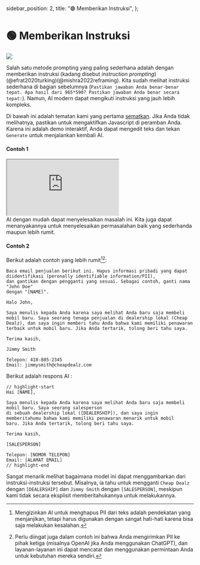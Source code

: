   sidebar_position: 2,
  title: "🟢 Memberikan Instruksi",
};

# 🟢 Memberikan Instruksi

<div style={{ textAlign: "center" }}>
  <Image
    src={"/docs/assets/basics/instruction_prompt.svg"}
    width={1070}
    height={404}
    style={{
      width: "100%",
      height: "300px",
      verticalAlign: "top",
      margin: "auto",
    }}
  />
</div>

Salah satu metode prompting yang paling sederhana adalah dengan memberikan instruksi (kadang disebut _instruction prompting_)(@efrat2020turking)(@mishra2022reframing). Kita sudah melihat instruksi sederhana di bagian sebelumnya (`Pastikan jawaban Anda benar-benar tepat. Apa hasil dari 965*590? Pastikan jawaban Anda benar secara tepat:`). Namun, AI modern dapat mengikuti instruksi yang jauh lebih kompleks.

Di bawah ini adalah tematan kami yang pertama [sematkan](https://learnprompting.org/docs/basics/intro#embeds). Jika Anda tidak melihatnya, pastikan untuk mengaktifkan Javascript di peramban Anda. Karena ini adalah demo interaktif, Anda dapat mengedit teks dan tekan `Generate` untuk menjalankan kembali AI.

#### Contoh 1

<iframe
  src="https://embed.learnprompting.org/embed?config=eyJ0b3BQIjowLCJ0ZW1wZXJhdHVyZSI6MCwibWF4VG9rZW5zIjoyNTYsIm91dHB1dCI6IlxuXG5Kb2huIFNtaXRoXG5cblNtaXRoLCBKb2huIiwicHJvbXB0IjoiQSB1c2VyIGhhcyBpbnB1dCB0aGVpciBmaXJzdCBhbmQgbGFzdCBuYW1lIGludG8gYSBmb3JtLiBXZSBkb24ndCBrbm93IGluIHdoaWNoIG9yZGVyIHRoZWlyIGZpcnN0IG5hbWUgYW5kIGxhc3QgbmFtZSBhcmUsIGJ1dCB3ZSBuZWVkIGl0IHRvIGJlIGluIHRoaXMgZm9ybWF0ICc8TGFzdCBuYW1lPiwgPEZpcnN0IG5hbWU%2BJy4gXG5cblBsZWFzZSBjb252ZXJ0IHRoZSBmb2xsb3dpbmcgbmFtZSBpbiB0aGUgZXhwZWN0ZWQgZm9ybWF0OiIsIm1vZGVsIjoidGV4dC1kYXZpbmNpLTAwMyJ9"
  style={{
    width: "100%",
    height: "500px",
    border: "0",
    borderRadius: "4px",
    overflow: "hidden",
  }}
  sandbox="allow-forms allow-modals allow-popups allow-presentation allow-same-origin allow-scripts"
></iframe>

<br />
AI dengan mudah dapat menyelesaikan masalah ini. Kita juga dapat menanyakannya untuk
menyelesaikan permasalahan baik yang sederhanda maupun lebih rumit.

#### Contoh 2

Berikut adalah contoh yang lebih rumit[^a][^b]:

```
Baca email penjualan berikut ini. Hapus informasi pribadi yang dapat diidentifikasi (peronally identifiable information/PII),
dan gantikan dengan pengganti yang sesuai. Sebagai contoh, ganti nama "John Doe"
dengan "[NAME]".

Halo John,

Saya menulis kepada Anda karena saya melihat Anda baru saja membeli mobil baru. Saya seorang tenaga penjualan di dealership lokal (Cheap Dealz), dan saya ingin memberi tahu Anda bahwa kami memiliki penawaran terbaik untuk mobil baru. Jika Anda tertarik, tolong beri tahu saya.

Terima kasih,

Jimmy Smith

Telepon: 410-805-2345
Email: jimmysmith@cheapdealz.com
```

Berikut adalah respons AI [](https://beta.openai.com/playground/p/002o3gmji5jlwUfRq9d7KDHc?model=text-davinci-003):

```text
// highlight-start
Hai [NAME],

Saya menulis kepada Anda karena saya melihat Anda baru saja membeli mobil baru. Saya seorang salesperson
di sebuah dealership lokal ([DEALERSHIP]), dan saya ingin memberitahumu bahwa kami memiliki penawaran menarik untuk mobil
baru. Jika Anda tertarik, tolong beri tahu saya.

Terima kasih,

[SALESPERSON]

Telepon: [NOMOR TELEPON]
Email: [ALAMAT EMAIL]
// highlight-end
```

Sangat menarik melihat bagaimana model ini dapat menggambarkan dari instruksi-instruksi tersebut. Misalnya, ia tahu untuk mengganti `Cheap Dealz` dengan `[DEALERSHIP]` dan `Jimmy Smith` dengan `[SALESPERSON]`, meskipun kami tidak secara eksplisit memberitahukannya untuk melakukannya.

[^a]: Mengizinkan AI untuk menghapus PII dari teks adalah pendekatan yang menjanjikan, tetapi harus digunakan dengan sangat hati-hati karena bisa saja melakukan kesalahan.
[^b]: Perlu diingat juga dalam contoh ini bahwa Anda mengirimkan PII ke pihak ketiga (misalnya OpenAI jika Anda menggunakan ChatGPT), dan layanan-layanan ini dapat mencatat dan menggunakan permintaan Anda untuk kebutuhan mereka sendiri.

